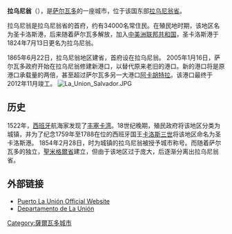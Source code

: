 {{Infobox settlement
<!--See the Table at Infobox Settlement for all fields and descriptions of usage-->
<!-- Basic info  ---------------->
|name          = 拉乌尼翁
|settlement_type        = 市镇<!--For Town or Village (Leave blank for the default City)-->
|other_name             =
|native_name            =  <!-- for cities whose native name is not in English -->
|nickname               = 
|motto                  =
<!-- images and maps  ----------->   
|image_flag             = Bandera_del_Departamento_de_La_Union_ES.jpg
|flag_size              =
|image_seal             = 
|seal_size              =
|image_shield           =
|shield_size            =
|image_blank_emblem     =
|blank_emblem_type      =
|blank_emblem_size      =
|image_map              = 
|mapsize                = 
|map_caption            = 
|image_map1             = 
|mapsize1               = 
|map_caption1           = 
|image_dot_map          =
|dot_mapsize            =
|dot_map_caption        =
|dot_x =  |dot_y =
|pushpin_map            = El Salvador<!-- the name of a location map as per http://en.wikipedia.org/wiki/Template:Location_map -->
|pushpin_label_position =left
|pushpin_mapsize        =
|pushpin_map_caption    =拉乌尼翁位于萨尔瓦多的位置
<!-- Location ------------------>
|subdivision_type       = [[世界政區索引|国家]]
| subdivision_name         = {{SLV}}
|subdivision_type1      = [[萨尔瓦多行政区划|省]]
|subdivision_name1      = [[拉乌尼翁省_(萨尔瓦多)|拉乌尼翁省]]
|subdivision_type2      = 
|subdivision_name2      = 
|subdivision_type3      = 
|subdivision_name3      = 
|subdivision_type4      = 
|subdivision_name4      =
<!-- Politics ----------------->
|government_footnotes   =
|government_type        =
|leader_title           =
|leader_name            =
|leader_title1          =  <!-- for places with, say, both a mayor and a city manager -->
|leader_name1           =
|leader_title2          =
|leader_name2           =
|leader_title3          =
|leader_name3           =
|leader_title4          =
|leader_name4           =
|established_title      = 建立
|established_date       = 1865
|established_title2     =  <!-- Incorporated (town) -->
|established_date2      = 
|established_title3     =  <!-- Incorporated (city) -->
|established_date3      =
<!-- Area    --------------------->
|area_magnitude         = 
|area_footnotes           =
|area_total_km2           = 144.43
|area_land_km2            = <!--See table @ Template:Infobox Settlement for details on automatic unit conversion-->
|area_water_km2           =
|area_total_sq_mi         =
|area_land_sq_mi          =
|area_water_sq_mi         =
|area_water_percent       =
|area_urban_km2           =
|area_urban_sq_mi         =
|area_metro_km2           =
|area_metro_sq_mi         =
|area_blank1_title        =
|area_blank1_km2          =
|area_blank1_sq_mi        =
<!-- Population   ----------------------->
|population_as_of               = 2012
|population_footnotes           =
|population_note                =
|population_total               = 34045
|population_density_km2         = auto
|population_density_sq_mi       =
|population_metro               =
|population_density_metro_km2   =
|population_density_metro_sq_mi =
|population_urban               =
|population_density_urban_km2   =
|population_density_urban_sq_mi =
|population_blank1_title        =Ethnicities
|population_blank1              =
|population_blank2_title        =
|population_blank2              =
|population_density_blank1_km2 =   
|population_density_blank1_sq_mi =
<!-- General information  --------------->
|timezone               = [[北美中部时区|北美中部时区]]
|utc_offset             = -6
|timezone_DST           = 
|utc_offset_DST         = 
|coordinates            = {{coord|13|20|13|N|87|50|38|W|region:SV|display=inline,title}}
|elevation_footnotes    =  <!--for references: use <ref> </ref> tags-->
|elevation_m            = 5
|elevation_ft           =
<!-- Area/postal codes & others -------->
|postal_code_type       =  <!-- enter ZIP code, Postcode, Post code, Postal code... -->
|postal_code            =
|area_code              =
|blank_name             =
|blank_info             =
|blank1_name            =
|blank1_info            =
|website                = 
|footnotes              = 
}} 
'''拉乌尼翁'''（{{lang-es|La Unión}}），是[[萨尔瓦多|萨尔瓦多]]的一座城市，位于该国东部[[拉乌尼翁省_(萨尔瓦多)|拉乌尼翁省]]。

拉乌尼翁是拉乌尼翁省的首府，约有34000名常住民。在殖民地时期，该地区名为圣卡洛斯港，后来随着萨尔瓦多解放，加入[[中美洲联邦共和国|中美洲联邦共和国]]，圣卡洛斯港于1824年7月13日更名为拉乌尼翁。

1865年6月22日，拉乌尼翁地区建省，首府设在拉乌尼翁。
2005年1月16日，萨尔瓦多政府开始在拉乌尼翁修建新港口，以替代原来老旧的港口。新的港口将是原港口承载量的两倍，甚至超过萨尔瓦多另一大港口[[阿卡胡特拉|阿卡胡特拉]]。该港口最终于2012年11月竣工。
[[Image:La_Union_Salvador.JPG|right]]

==历史==

1522年，[[西班牙|西班牙]]航海家{{tsl|en|Andrés Niño|安德烈斯·尼尼奥}}发现了[[丰塞卡湾|丰塞卡湾]]。18世纪晚期，殖民政府将该地区分类为城镇，并为了纪念1759年至1788在位的西班牙国王[[卡洛斯三世_(西班牙)|卡洛斯三世]]将该地区命名为圣卡洛斯港。
1854年2月28日，时为城镇的拉乌尼翁被授予城市称号。而随着萨尔瓦多的独立，[[圣米格尔省_(萨尔瓦多)|聖米格爾省]]建立，但由于该地区过于庞大，后逐渐分离出拉乌尼翁省。

==外部链接==
*[https://archive.is/20120910200509/http://www.puertolaunion.gob.sv/ Puerto La Unión Official Website] {{es icon}}
*[http://www.municipiosdeelsalvador.com/la-union/departamento-de-la-union/ Departamento de La Unión] {{Wayback|url=http://www.municipiosdeelsalvador.com/la-union/departamento-de-la-union/ |date=20191206180908 }} {{es icon}}

[[Category:薩爾瓦多城市|Category:薩爾瓦多城市]]